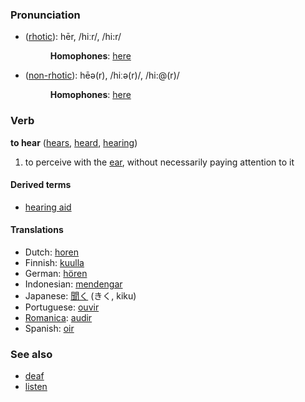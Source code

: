 ===Pronunciation===
*([[rhotic]]): hēr, /hiːr/, /hi:r/
*:'''Homophones''': [[here]]
*([[non-rhotic]]): hēə(r), /hiːə(r)/, /hi:@(r)/
*:'''Homophones''': [[here]]

=== Verb ===
'''to hear''' ([[hears]], [[heard]], [[hearing]])

# to perceive with the [[ear]], without necessarily paying attention to it

====Derived terms====
*[[hearing aid]]

==== Translations ====
*Dutch: [[horen]]
*Finnish: [[kuulla]]
*German: [[hören]]
*Indonesian: [[dengar|mendengar]]
*Japanese: [[聞く]] (きく, kiku)
*Portuguese: [[ouvir]]
*[[Romanica]]: [[audir]]
*Spanish: [[oir]]

===See also===
*[[deaf]]
*[[listen]]